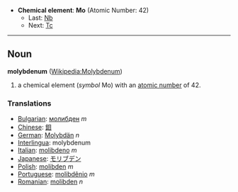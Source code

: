 *'''Chemical element''': '''Mo''' (Atomic Number: 42)
**Last: [[Niobium|Nb]]
**Next: [[Technetium|Tc]]
----
== Noun ==
'''molybdenum''' ([[en:Molybdenum|Wikipedia:Molybdenum]])

# a chemical element (''symbol'' Mo) with an [[atomic number]] of 42.

===Translations===
*[[Bulgarian]]: [[молибден]] ''m''
*[[Chinese]]: [[鉬]]
*[[German]]: [[Molybdän]] ''n''
*[[Interlingua]]: molybdenum
*[[Italian]]: [[molibdeno]] ''m''
*[[Japanese]]: [[モリブデン]]
*[[Polish]]:  [[molibden]] ''m''
*[[Portuguese]]: [[molibdênio]] ''m''
*[[Romanian]]: [[molibden]] ''n''